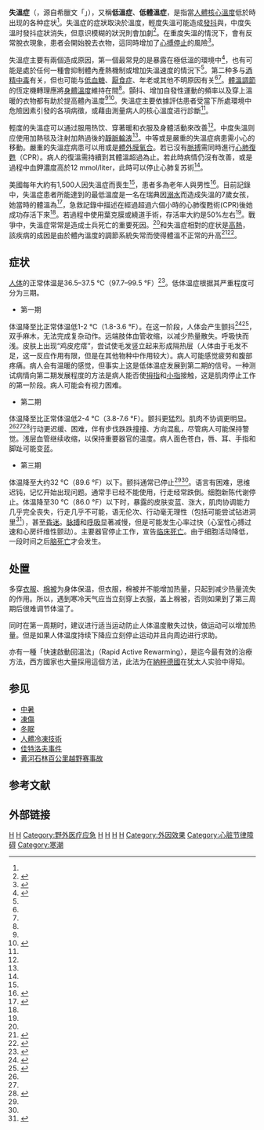 {{NoteTA|G1=ME}}
{{Medical}}
{{Infobox medical condition
| Name = 失溫症
| Image = Napoleons retreat from moscow.jpg
| Caption = 1812年，[[拿破仑一世|拿破仑]]遠征俄羅斯，許多不耐嚴寒的法軍士兵死於失溫症<ref name="Rosen2010" />。
| Field = [[重症醫學|重症醫學]]
| symptoms        = {{plainlist|
*'''轻度'''：[[冷颤|冷颤]]、{{tsl|en|mental confusion|意识模糊}}<ref name=NEJM2012/>
*'''中度'''：冷颤停止、意识模糊加重<ref name=NEJM2012/>
*'''重度'''：反常脫衣、[[心搏停止|心脏骤停]]<ref name=NEJM2012/>}}
| causes          = 主要是因为暴露于极端严寒中
| risks           = [[酒精中毒|酒精中毒]]、[[低血糖|低血糖]]、[[神经性厌食症|神经性厌食症]]、老龄<ref name=Rosen2010/><ref name=NEJM2012/>
}}

<!-- Definition and Symptoms -->
'''失溫症'''（{{lang-en|Hypothermia}}，源自希臘文「{{lang|el|ὑποθερμία}}」），又稱'''低溫症'''、'''低體溫症'''，是指當[[人體溫度|人體核心溫度]]低於{{convert|35.0|C|F}}時出现的各种症状<ref name="NEJM2012" />。失溫症的症狀取決於溫度，輕度失溫可能造成[[顫抖|發抖]]與{{le|意识模糊|Confusion}}，中度失溫时發抖症狀消失，但意识模糊的狀況則會加劇<ref>{{Cite book|last=Fears|first=J. Wayne|url=https://books.google.com/books?id=tF2CDwAAQBAJ|title=The Pocket Outdoor Survival Guide: The Ultimate Guide for Short-Term Survival|date=2011-02-14|publisher=Simon and Schuster|isbn=978-1-62636-680-0|language=en|access-date=2021-05-23|archive-date=2021-06-22|archive-url=https://web.archive.org/web/20210622051036/https://books.google.com/books?id=tF2CDwAAQBAJ|dead-url=no}}</ref>。在重度失溫的情況下，會有反常脫衣現象，患者会開始脫去衣物，這同時增加了[[心搏停止|心搏停止]]的風險<ref name="NEJM2012">{{Cite journal|title=Accidental Hypothermia|url=https://doi.org/10.1056/NEJMra1114208|last=Brown|first=Douglas J.A.|last2=Brugger|first2=Hermann|date=2012-11-15|journal=New England Journal of Medicine|issue=20|doi=10.1056/NEJMra1114208|volume=367|pages=1930–1938|issn=0028-4793|pmid=23150960|last3=Boyd|first3=Jeff|last4=Paal|first4=Peter}}</ref>。

<!-- Cause, mechanism and diagnosis -->
失溫症主要有兩個造成原因，第一個最常見的是暴露在極低溫的環境中<ref name="Rosen2010">{{cite book|title=Rosen's emergency medicine: concepts and clinical practice 7th edition|url=https://archive.org/details/rosensemergencym00mdjo|last=Marx|first=John|year=2010|publisher=Mosby/Elsevier|location=Philadelphia, PA|isbn=978-0-323-05472-0|page=[https://archive.org/details/rosensemergencym00mdjo/page/n1890 1870]}}</ref>，也有可能是處於任何一種會抑制體內產熱機制或增加失溫速度的情況下<ref name="Rosen2010" />。第二种多与[[酒精中毒|酒精中毒]]有关，但也可能与[[低血糖|低血糖]]、[[厭食症|厭食症]]、年老或其他不明原因有关<ref name="Rosen2010" /><ref name="NEJM2012" />。[[體溫調節|體溫調節]]的恆定機轉理應將[[體溫調節|身體溫度]]維持在{{convert|36.5|–|37.5|C|F}}間<ref name="NEJM2012" />。顫抖、增加自發性運動的頻率以及穿上溫暖的衣物都有助於提高體內溫度<ref name="NEJM2012" /><ref>{{Cite book|title=Primer on the Autonomic Nervous System|url=https://books.google.ca/books?id=FycmOkb-T1gC&pg=PA288|publisher=Academic Press|date=2011-11-29|isbn=978-0-12-386525-0|language=en|first=David|last=Robertson|first2=Italo|last2=Biaggioni|first3=Phillip A.|last3=Low|page=288|access-date=2016-04-29|archive-date=2016-06-02|archive-url=https://web.archive.org/web/20160602011306/https://books.google.ca/books?id=FycmOkb-T1gC&pg=PA288|dead-url=no}}</ref>。失溫症主要依據評估患者受當下所處環境中危險因素引發的各項病徵，或藉由測量病人的核心溫度进行診斷<ref name="NEJM2012" />。

<!-- Treatment -->
輕度的失溫症可以通过服用热饮、穿著暖和衣服及身體活動來改善<ref name=NEJM2012/>。中度失溫则应使用加熱毯及注射加熱過後的[[靜脈注射|靜脈輸液]]<ref name=NEJM2012/>。中等或是嚴重的失溫症病患需小心的移動。嚴重的失溫症病患可以用{{le|體外心肺循環|Cardiopulmonary bypass}}或是[[體外膜氧合|體外膜氧合]]。若已沒有[[脈搏|脈搏]]需同時進行[[心肺復甦|心肺復甦]]（CPR）。病人的復溫需持續到其體溫超過{{convert|32|C|F}}為止。若此時病情仍沒有改善，或是過程中血鉀濃度高於12 mmol/liter，此時可以停止心肺复苏術<ref name="NEJM2012" />。

<!-- Epidemiology and prognosis -->
美國每年大約有1,500人因失溫症而喪生<ref name="NEJM2012" />，患者多為老年人與男性<ref name="Brac2012">{{Cite book|title=The 5-Minute Sports Medicine Consult|url=https://books.google.ca/books?id=-LOm9enAxQ8C&pg=PA320|publisher=Lippincott Williams & Wilkins|date=2012-03-28|isbn=978-1-4511-4812-1|language=en|first=Mark D.|last=Bracker|page=320|access-date=2016-04-29|archive-date=2016-06-02|archive-url=https://web.archive.org/web/20160602000748/https://books.google.ca/books?id=-LOm9enAxQ8C&pg=PA320|dead-url=no}}</ref>。目前記錄中，失溫症患者所能達到的最低溫度是一名在瑞典因[[溺水|溺水]]而造成失溫的7歲女孩，她當時的體溫為{{convert|13.0|C|F}}<ref>{{cite web|title=Remarkable recovery of seven-year-old girl|url=http://sverigesradio.se/sida/artikel.aspx?programid=2054&artikel=4296666|accessdate=2 March 2015|date=Jan 17, 2011|archiveurl=https://web.archive.org/web/20150307183116/http://sverigesradio.se/sida/artikel.aspx?programid=2054&artikel=4296666|archivedate=2015-03-07|dead-url=no}}</ref>，急救記錄中描述在經過超過六個小時的心肺復甦術(CPR)後她成功存活下來<ref name="NEJM2012" />。若過程中使用葉克膜或繞道手術，存活率大約是50%左右<ref name="NEJM2012" />。戰爭中，失溫症常常是造成士兵死亡的重要死因。<ref name="Rosen2010" />和失溫症相對的症状是[[高熱|高熱]]，該疾病的成因是由於體內溫度的調節系統失常而使得體溫不正常的升高<ref>{{Cite journal|title=Temperature management in acute neurologic disorders|url=https://pubmed.ncbi.nlm.nih.gov/18514828/|last=Axelrod|first=Yekaterina K.|last2=Diringer|first2=Michael N.|date=2008-05|journal=Neurologic Clinics|issue=2|doi=10.1016/j.ncl.2008.02.005|volume=26|pages=585–603, xi|issn=0733-8619|pmid=18514828|access-date=2021-04-27|archive-date=2021-06-22|archive-url=https://web.archive.org/web/20210622051102/https://pubmed.ncbi.nlm.nih.gov/18514828/|dead-url=no}}</ref><ref name="CC09">{{Cite journal|title=Fever in the critically ill medical patient|url=https://journals.lww.com/ccmjournal/Abstract/2009/07001/Fever_in_the_critically_ill_medical_patient.13.aspx|last=Laupland|first=Kevin B.|date=2009-07-XX|journal=Critical Care Medicine|issue=7|doi=10.1097/CCM.0b013e3181aa6117|volume=37|pages=S273|language=en-US|issn=0090-3493|pmid=19535958|access-date=2021-04-27|archive-date=2021-05-04|archive-url=https://web.archive.org/web/20210504183917/https://journals.lww.com/ccmjournal/Abstract/2009/07001/Fever_in_the_critically_ill_medical_patient.13.aspx|dead-url=no}}</ref>。

== 症状 ==

[[人体|人体]]的正常体温是36.5–37.5 °C（97.7–99.5 °F）<ref>{{Cite journal|title=Normal oral, rectal, tympanic and axillary body temperature in adult men and women: a systematic literature review|url=https://onlinelibrary.wiley.com/doi/abs/10.1046/j.1471-6712.2002.00069.x|last=Sund‐Levander|first=Märtha|last2=Forsberg|first2=Christina|date=2002|journal=Scandinavian Journal of Caring Sciences|issue=2|doi=10.1046/j.1471-6712.2002.00069.x|volume=16|pages=122–128|language=en|issn=1471-6712|pmid=12000664|last3=Wahren|first3=Lis Karin|access-date=2021-04-27|archive-date=2021-06-19|archive-url=https://web.archive.org/web/20210619044111/https://onlinelibrary.wiley.com/doi/abs/10.1046/j.1471-6712.2002.00069.x|dead-url=no}}</ref>。低体温症根据其严重程度可分为三期。

*第一期
体温降至比正常体温低1-2 °C（1.8-3.6 °F）。在这一阶段，人体会产生颤抖<ref name="sterba">{{cite journal|title=Field Management of Accidental Hypothermia during Diving.|author=Sterba, JA|url=http://archive.rubicon-foundation.org/4248|date=1990|journal=US Naval Experimental Diving Unit Technical Report|accessdate=2008-06-11|volume=NEDU-1-90|archiveurl=https://web.archive.org/web/20110727224238/http://archive.rubicon-foundation.org/4248|archivedate=2011-07-27|deadurl=yes}}</ref><ref name="francis">{{cite journal|title=Immersion hypothermia.|author=Francis, TJR|url=http://archive.rubicon-foundation.org/5975|date=1998|journal=South Pacific Underwater Medicine Society journal|accessdate=2008-06-11|issue=3|volume=28|issn=0813-1988|oclc=16986801|archiveurl=https://web.archive.org/web/20081208181253/http://archive.rubicon-foundation.org/5975|archivedate=2008-12-08|deadurl=no}}</ref>，双手麻木，无法完成复杂动作。远端肢体血管收缩，以减少热量散失。呼吸快而浅。皮肤上出现“鸡皮疙瘩”，尝试使毛发竖立起来形成隔热层（人体由于毛发不足，这一反应作用有限，但是在其他物种中作用较大）。病人可能感觉疲劳和腹部疼痛。病人会有温暖的感觉，但事实上这是低体温症发展到第二期的信号。一种测试病情向第二期发展程度的方法是病人能否使[[拇指|拇指]]和[[小指|小指]]接触{{citation needed|time=2017-08-28T02:59:34+00:00}}，这是肌肉停止工作的第一阶段。病人可能会有视力困难。

*第二期
体温降至比正常体温低2-4 °C（3.8-7.6 °F）。颤抖更猛烈。肌肉不协调更明显。<ref name="sterba" /><ref name="francis" /><ref name="cheung">{{Cite journal|title=Changes in manual dexterity following short-term hand and forearm immersion in 10 degrees C water|url=https://pubmed.ncbi.nlm.nih.gov/14503680|last=Cheung|first=Stephen S.|last2=Montie|first2=Diane L.|date=2003-09|journal=Aviation, Space, and Environmental Medicine|issue=9|volume=74|pages=990–993|issn=0095-6562|pmid=14503680|last3=White|first3=Marrhew D.|last4=Behm|first4=David|access-date=2021-04-27|archive-date=2021-06-22|archive-url=https://web.archive.org/web/20210622051144/https://pubmed.ncbi.nlm.nih.gov/14503680/|dead-url=no}}</ref>行动更迟缓、困难，伴有步伐跌跌撞撞、方向混亂，尽管病人可能保持警觉。浅层血管继续收缩，以保持重要器官的温度。病人面色苍白，唇、耳、手指和脚趾可能变蓝。

*第三期
体温降至大约32 °C（89.6 °F）以下。颤抖通常已停止<ref name="sterba" /><ref name="francis" />。语言有困难，思维迟钝，记忆开始出现问题。通常手已经不能使用，行走经常跌倒。细胞新陈代谢停止。体温降至30 °C（86.0 °F）以下时，暴露的皮肤变蓝、涨大，肌肉协调能力几乎完全丧失，行走几乎不可能，语无伦次、行动毫无理性（包括可能尝试钻进洞里<ref name="carter">{{Cite journal|title=Terminal burrowing behaviour — a phenomenon of lethal hypothermia|url=https://doi.org/10.1007/BF01369918|last=Carter|first=N.|last2=Green|first2=M. A.|date=1995-03-01|journal=International Journal of Legal Medicine|issue=2|doi=10.1007/BF01369918|volume=108|pages=116–116|language=en|issn=1437-1596|pmid=8547158|last3=Milroy|first3=C. M.|last4=Clark|first4=J. C.|last5=Schneider|first5=V.|last6=Rothschild|first6=M. A.}}</ref>），甚至[[昏迷|昏迷]]。[[脉搏|脉搏]]和[[呼吸_(生理學)|呼吸]]显著减慢，但是可能发生心率过快（心室性心搏过速和心房纤维性颤动）。主要器官停止工作，宣告[[临床死亡|临床死亡]]。由于细胞活动降低，一段时间之后[[脑死|脑死亡]]才会发生。

== 处置 ==
多穿[[衣服|衣服]]、[[被子|棉被]]为身体保温，但衣服，棉被并不能增加热量，只起到减少热量流失的作用。所以，遇到寒冷天气应当立刻穿上衣服，盖上棉被，否则如果到了第三周期后很难调节体温了。

同时在第一周期时，建议进行适当运动防止人体温度散失过快，做运动可以增加热量。但是如果人体温度持续下降应立刻停止运动并且向周边进行求助。

亦有一種「快速啟動回溫法」（Rapid Active Rewarming），是迄今最有效的治療方法，西方國家也大量採用這個方法，此法为在[[納粹德國|納粹德國]]在犹太人实验中得知。

== 参见 ==
* [[中暑|中暑]]
* [[凍傷|凍傷]]
* [[冬眠|冬眠]]
* [[人體冷凍技術|人體冷凍技術]]
* [[佳特洛夫事件|佳特洛夫事件]]
* [[黄河石林百公里越野赛事故|黄河石林百公里越野赛事故]]

== 参考文献 ==
{{Reflist|2}}

== 外部链接 ==
{{Medical resources
|  DiseasesDB     = 6542 
|  ICD10          = {{ICD10|T|68||t|66}}, {{ICD10|T88.5}}, {{ICD10|P80}}, {{ICD10|R68.0}}
|  ICD9           = {{ICD9|991.6}} 
|  ICDO           = 
|  OMIM           = 
|  MedlinePlus    = 000038 
|  eMedicineSubj  = med 
|  eMedicineTopic = 1144 
|  MeshID         = D007035
}}
{{Authority control}}

[[Category:潛水醫學|H]]
[[Category:醫療急症|H]]
[[Category:野外医疗应急|Category:野外医疗应急]]
[[Category:生理學|H]]
[[Category:死因|H]]
[[Category:低温生物学|H]]
[[Category:传热|H]]
[[Category:外因效果|Category:外因效果]]
[[Category:心脏节律障碍|Category:心脏节律障碍]]
[[Category:寒潮|Category:寒潮]]